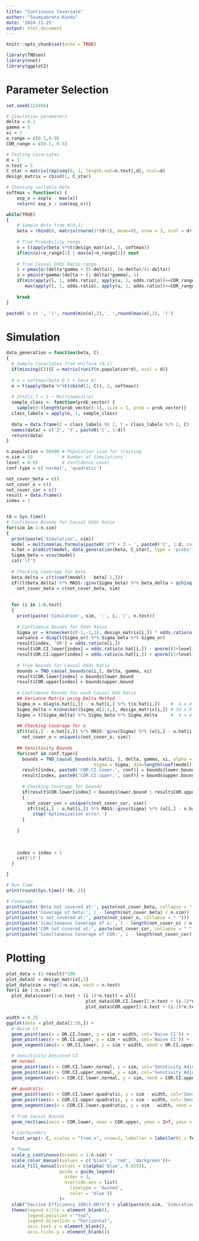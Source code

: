 ```yaml
---
title: "Continuous Covariate"
author: "Soumyabrata Kundu"
date: '2024-11-25'
output: html_document
---
```


```r
knitr::opts_chunk$set(echo = TRUE)
```


```r
library(TNDsen)
library(nnet)
library(ggplot2)
```


# Parameter Selection

```r
set.seed(123456)

# Simulation parameters
delta = 0.1
gamma = 5
xi = 2
o_range = c(0.1,0.9)
COR_range = c(0.1, 0.5)

# Testing Covariates
d = 1
n.test = 5
C_star = matrix(rep(seq(0, 1, length.out=n.test),d), ncol=d)
design_matrix = cbind(1, C_star) 

# Choosing suitable beta
softmax = function(x) {
    exp_x = exp(x - max(x))
    return( exp_x / sum(exp_x))}

while(TRUE) 
{
    # Sample Beta from N(0,1)
    beta = rbind(0, matrix(rnorm(3*(d+1), mean=0), nrow = 3, ncol = d+1))
    
    # True Probability range
    o = t(apply(beta %*%t(design_matrix), 2, softmax))
    if(min(o)<o_range[1] | max(o)>o_range[2]) next
  
    # True Causal Odds Ratio range
    l = pmax(o/(delta*gamma + (1-delta)), (o-delta)/(1-delta))          # l_zy
    u = pmin(o*gamma/(delta + (1-delta)*gamma), 1)                      # u_zy
    if(min(apply(l, 1, odds.ratio), apply(u, 1, odds.ratio))<=COR_range[1] | 
       max(apply(l, 1, odds.ratio), apply(u, 1, odds.ratio))>=COR_range[2]) next
      
    break
}

paste0('o in ', '(', round(min(o),2),', ',round(max(o),2), ')')
```



# Simulation

```r
data_generation = function(beta, C)
{
  # Sample Covariates from Uniform (0,1)
  if(missing(C)){C = matrix(runif(n.population*d), ncol = d)}
  
  # o = softmax(beta @ C + beta_0)
  o = t(apply(beta %*%t(cbind(1, C)), 2, softmax))
  
  # 2Y+Z|C,T = 1 ~ Multinomial(o)
  sample_class <- function(prob_vector) {
    sample(0:(length(prob_vector)-1), size = 1, prob = prob_vector)}
  class_labels = apply(o, 1, sample_class)
  
  data = data.frame(Z = class_labels %% 2, Y = class_labels %/% 2, C)
  names(data) = c('Z', 'Y', paste0('C', 1:d))
  return(data)
}
```




```r
n.population = 50000 # Population size for training
n.sim = 10           # Number of Simulations
level = 0.95         # Confidence Level
conf.type = c('normal', 'quadratic') 

not_cover_beta = c()
not_cover_o = c()
not_cover_cor = c()
result = data.frame()
index = 1


t0 = Sys.time()
# Confidence Bounds for Causal Odds Ratio
for(sim in 1:n.sim)
{
  print(paste('Simulation', sim))
  model = multinom(as.formula(paste0('2*Y + Z ~ ', paste0('C', 1:d, collapse = "+"))), data=data_generation(beta), trace=FALSE)
  o.hat = predict(model, data_generation(beta, C_star), type = 'probs')     
  Sigma_beta = vcov(model)                              
  cat('\f')
  
  # Checking Coverage for beta
  beta_delta = c(t(coef(model) - beta[-1,]))
  if((t(beta_delta) %*% MASS::ginv(Sigma_beta) %*% beta_delta > qchisq(level, length(coef(model)))))
    not_cover_beta = c(not_cover_beta, sim)
    
  
  for (i in 1:n.test) 
  {
    print(paste('Simulation', sim, ':', i, '/', n.test))
    
    # Confidence Bounds for Odds Ratio
    Sigma_or = kronecker(c(-1,-1,1), design_matrix[i,]) * odds.ratio(o.hat[i,])  # 1 x 3d
    variance = diag(t(Sigma_or) %*% Sigma_beta %*% Sigma_or)     
    result[index, 'OR'] = odds.ratio(o[i,])
    result$OR.CI.lower[index] = odds.ratio(o.hat[i,]) - qnorm((1+level)/2) * sqrt(variance)
    result$OR.CI.upper[index] = odds.ratio(o.hat[i,]) + qnorm((1+level)/2) * sqrt(variance)
    
    # True Bounds for Causal Odds Ratio
    bounds = TND_causal_bounds(o[i,], delta, gamma, xi)
    result$COR.lower[index] = bounds$lower.bound
    result$COR.upper[index] = bounds$upper.bound
    
    # Confidence Bounds for each Causal Odd Ratio
    ## Variance Matrix using Delta Method
    Sigma_o = diag(o.hat[i,]) - o.hat[i,] %*% t(o.hat[i,])    #  4 x 4
    Sigma_delta = kronecker(Sigma_o[2:4,], design_matrix[i,]) # 3d x 4
    Sigma = t(Sigma_delta) %*% Sigma_beta %*% Sigma_delta     #  4 x 4
    
    ## Checking Coverage for o
    if(t(o[i,] - o.hat[i,]) %*% MASS::ginv(Sigma) %*% (o[i,] - o.hat[i,]) > qchisq(level, length(coef(model))))
      not_cover_o = unique(c(not_cover_o, sim))
    
    ## Sensitivity Bounds
    for(conf in conf.type){
      bounds = TND_causal_bounds(o.hat[i, ], delta, gamma, xi, alpha = level, conf.type = conf, 
                                 Sigma = Sigma, dim=length(coef(model)), TimeLimit = 300)
      result[index, paste0('COR.CI.lower.', conf)] = bounds$lower.bound
      result[index, paste0('COR.CI.upper.', conf)] = bounds$upper.bound
      
      # Checking Coverage for bounds
      if(result$COR.lower[index] < bounds$lower.bound | result$COR.upper[index] > bounds$upper.bound)
      {
        not_cover_cor = unique(c(not_cover_cor, sim))
        if(t(o[i,] - o.hat[i,]) %*% MASS::ginv(Sigma) %*% (o[i,] - o.hat[i,]) <= qchisq(level, length(coef(model))))
          stop('Optimaization error.')
      }
        
    }
    
    
    
    index = index + 1
    cat('\f')
  }

}

# Run Time
print(round(Sys.time()-t0, 2))

# Coverage
print(paste('Beta not covered at:', paste(not_cover_beta, collapse = " ")))
print(paste('Coverage of beta:', 1 - length(not_cover_beta) / n.sim))
print(paste('o not covered at:', paste(not_cover_o, collapse = " ")))
print(paste('Simultaneous Coverage of o:', 1 - length(not_cover_o) / n.sim))
print(paste('COR not covered at:', paste(not_cover_cor, collapse = " ")))
print(paste('Simultaneous Coverage of COR:', 1 - length(not_cover_cor) / n.sim))
``` 





# Plotting

```r
plot_data = (1-result)*100
plot_data$C = design_matrix[,2]
plot_data$sim = rep(1:n.sim, each = n.test)
for(i in 1:n.sim)
  plot_data$cover[1:n.test + (i-1)*n.test] = all(
                              plot_data$COR.CI.lower[1:n.test + (i-1)*n.test]>= plot_data$COR.lower[1:n.test + (i-1)*n.test] &
                              plot_data$COR.upper[1:n.test + (i-1)*n.test]>= plot_data$COR.CI.upper[1:n.test + (i-1)*n.test])

width = 0.25
ggplot(data = plot_data[1:50,]) +
  # Naive CI
  geom_point(aes(x = OR.CI.lower, y = sim + width, col='Naive CI')) +
  geom_point(aes(x = OR.CI.upper, y = sim + width, col='Naive CI')) +
  geom_segment(aes(x = OR.CI.lower, y = sim + width, xend = OR.CI.upper, yend = sim + width, col='Naive CI')) +

  # Sensitivity Adjusted CI
  ## normal
  geom_point(aes(x = COR.CI.lower.normal, y = sim, col='Senstivity Adjusted CI\n(normal)')) +
  geom_point(aes(x = COR.CI.upper.normal, y = sim, col='Senstivity Adjusted CI\n(normal)')) +
  geom_segment(aes(x = COR.CI.lower.normal, y = sim, xend = COR.CI.upper.normal, yend = sim, col='Senstivity Adjusted CI\n(normal)')) +
  
  ## quadratic
  geom_point(aes(x = COR.CI.lower.quadratic, y = sim - width, col='Senstivity Adjusted CI\n(quadratic)')) +
  geom_point(aes(x = COR.CI.upper.quadratic, y = sim - width, col='Senstivity Adjusted CI\n(quadratic)')) +
  geom_segment(aes(x = COR.CI.lower.quadratic, y = sim - width, xend = COR.CI.upper.quadratic, yend = sim - width, col='Senstivity Adjusted CI\n(quadratic)')) +
  
  # True Causal Bounds
  geom_rect(aes(xmin = COR.lower, xmax = COR.upper, ymax = Inf, ymin = -Inf, fill='True Sensitivity Bounds'), col = 'blue', linetype = 'dashed') +
  
  # Confounders
  facet_wrap(~ C, scales = "free_x", nrow=1, labeller = labeller(C = function(x) paste("C =", round(as.numeric(x),2)))) +
  
  # Theme
  scale_y_continuous(breaks = 1:n.sim) +
  scale_color_manual(values = c('black', 'red', 'darkgreen'))+
  scale_fill_manual(values = c(alpha('blue', 0.025)),
                    guide = guide_legend(
                      order = 3,
                      override.aes = list(
                        linetype = 'dashed',
                        color = 'blue'))
                    )+
  xlab("Vaccine Efficiency 100(1-OR)%") + ylab(paste(n.sim, 'Simulations')) +
  theme(legend.title = element_blank(),
        legend.position = "top",      
        legend.direction = "horizontal",
        axis.text.y = element_blank(),
        axis.ticks.y = element_blank()) 
```
